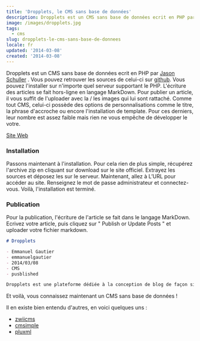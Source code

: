 ```yaml
---
title: 'Dropplets, le CMS sans base de données'
description: Dropplets est un CMS sans base de données ecrit en PHP par Jason Schuller. Vous pouvez retrouver les sources de celui-ci sur github. Vous pouvez l'installer sur n'importe quel serveur supportant le PHP. L'écriture des articles se fait hors-ligne en langage MarkDown.
image: /images/dropplets.jpg
tags:
  - cms
slug: dropplets-le-cms-sans-base-de-donnees
locale: fr
updated: '2014-03-08'
created: '2014-03-08'
---
```


Dropplets est un CMS sans base de données ecrit en PHP par [Jason Schuller](https://jason.sc/) . Vous pouvez retrouver les sources de celui-ci sur [github](https://github.com/circa75/dropplets). Vous pouvez l'installer sur n'importe quel serveur supportant le PHP. L'écriture des articles se fait hors-ligne en langage MarkDown. Pour publier un article, il vous suffit de l'uploader avec la / les images qui lui sont rattaché. Comme tout CMS, celui-ci possède des options de personnalisations comme le titre, la phrase d'accroche ou encore l'installation de template. Pour ces derniers, leur nombre est assez faible mais rien ne vous empêche de développer le votre.

[Site Web](http://dropplets.com/)

### Installation

Passons maintenant à l'installation. Pour cela rien de plus simple, récupérez l'archive zip en cliquant sur download sur le site officiel. Extrayez les sources et déposez les sur le serveur. Maintenant, allez à L’URL pour accéder au site. Renseignez le mot de passe administrateur et connectez-vous. Voilà, l'installation est terminé.

### Publication

Pour la publication, l'écriture de l'article se fait dans le langage MarkDown. Ecrivez votre article, puis cliquez sur " Publish or Update Posts " et uploader votre fichier markdown.

```markdown
# Dropplets

- Emmanuel Gautier
- emmanuelgautier
- 2014/03/08
- CMS
- pusblished

Dropplets est une plateforme dédiée à la conception de blog de façon simple. Sans base de données, vous pouvez installer Dropplets en quelques secondes sur n'importe quel serveur, écrire hors-ligne en markdown, puis envoyer vos articles à la publication de manière simple.
```

Et voilà, vous connaissez maintenant un CMS sans base de données !

Il en existe bien entendu d'autres, en voici quelques uns :

- [zwiicms](http://zwiicms.com)
- [cmsimple](http://www.cmsimple.fr)
- [pluxml](http://www.pluxml.org)
